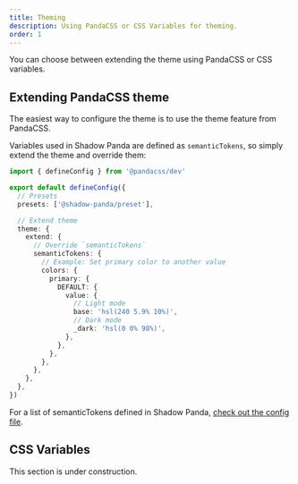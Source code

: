 ```yaml
---
title: Theming
description: Using PandaCSS or CSS Variables for theming.
order: 1
---
```


You can choose between extending the theme using PandaCSS or CSS variables.

## Extending PandaCSS theme

The easiest way to configure the theme is to use the theme feature from PandaCSS.

Variables used in Shadow Panda are defined as `semanticTokens`, so simply extend the theme and override them:

```ts title="panda.config.ts"
import { defineConfig } from '@pandacss/dev'

export default defineConfig({
  // Presets
  presets: ['@shadow-panda/preset'],

  // Extend theme
  theme: {
    extend: {
      // Override `semanticTokens`
      semanticTokens: {
        // Example: Set primary color to another value
        colors: {
          primary: {
            DEFAULT: {
              value: {
                // Light mode
                base: 'hsl(240 5.9% 10%)',
                // Dark mode
                _dark: 'hsl(0 0% 98%)',
              },
            },
          },
        },
      },
    },
  },
})
```

For a list of semanticTokens defined in Shadow Panda, [check out the config file](https://github.com/kumaaa-inc/shadow-panda/blob/main/packages/preset/src/semantic-tokens/index.ts).

## CSS Variables

<Callout title="WIP" emoji="⚒️">
  This section is under construction.
</Callout>
